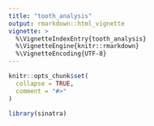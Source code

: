 ```yaml
---
title: "tooth_analysis"
output: rmarkdown::html_vignette
vignette: >
  %\VignetteIndexEntry{tooth_analysis}
  %\VignetteEngine{knitr::rmarkdown}
  %\VignetteEncoding{UTF-8}
---
```


```r
knitr::opts_chunk$set(
  collapse = TRUE,
  comment = "#>"
)
```

```r
library(sinatra)
```

